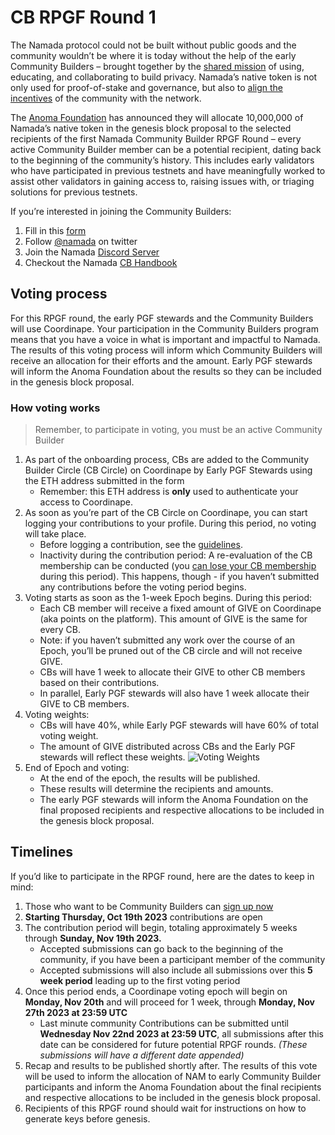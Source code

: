 # CB RPGF Round 1

The Namada protocol could not be built without public goods and the community wouldn’t be where it is today without the help of the early Community Builders – brought together by the [shared mission](https://namada.net/vision) of using, educating, and collaborating to build privacy. Namada’s native token is not only used for proof-of-stake and governance, but also to [align the incentives](https://namada.net/blog/namada-s-positive-sum-economics) of the community with the network.

The [Anoma Foundation](https://anoma.foundation/) has announced they will allocate 10,000,000 of Namada’s native token in the genesis block proposal to the selected recipients of the first Namada Community Builder RPGF Round – every active Community Builder member can be a potential recipient, dating back to the beginning of the community’s history. This includes early validators who have participated in previous testnets and have meaningfully worked to assist other validators in gaining access to, raising issues with, or triaging solutions for previous testnets.

If you’re interested in joining the Community Builders:
1. Fill in this [form](https://namada.deform.cc/communitybuilders/)
2. Follow [@namada](https://twitter.com/namada) on twitter
3. Join the Namada [Discord Server](https://discord.gg/namada)
4. Checkout the Namada [CB Handbook](https://namada.net/community/docs/community-builder-handbook)

## Voting process
For this RPGF round, the early PGF stewards and the Community Builders will use Coordinape. Your participation in the Community Builders program means that you have a voice in what is important and impactful to Namada. The results of this voting process will inform which Community Builders will receive an allocation for their efforts and the amount. Early PGF stewards will inform the Anoma Foundation about the results so they can be included in the genesis block proposal.

### How voting works
> Remember, to participate in voting, you must be an active Community Builder

1. As part of the onboarding process, CBs are added to the Community Builder Circle (CB Circle) on Coordinape by Early PGF Stewards using the ETH address submitted in the form 
    - Remember: this ETH address is **only** used to authenticate your access to Coordinape.
2. As soon as you’re part of the CB Circle on Coordinape, you can start logging your contributions to your profile. During this period, no voting will take place.
    - Before logging a contribution, see the [guidelines](https://namada.net/community/docs/community-builder-handbook#contributing).
    - Inactivity during the contribution period: A re-evaluation of the CB membership can be conducted (you [can lose your CB membership](https://namada.net/community/docs/community-builder-handbook#losing-cb-membership) during this period). This happens, though - if you haven’t submitted any contributions before the voting period begins.
3. Voting starts as soon as the 1-week Epoch begins. During this period:
    - Each CB member will receive a fixed amount of GIVE on Coordinape (aka points on the platform). This amount of GIVE is the same for every CB.
    - Note: if you haven’t submitted any work over the course of an Epoch, you’ll be pruned out of the CB circle and will not receive GIVE.
    - CBs will have 1 week to allocate their GIVE to other CB members based on their contributions.
    - In parallel, Early PGF stewards will also have 1 week allocate their GIVE to CB members.
4. Voting weights:
   - CBs will have 40%, while Early PGF stewards will have 60% of total voting weight.
   - The amount of GIVE distributed across CBs and the Early PGF stewards will reflect these weights.
    ![Voting Weights](/voting-weights.png "Voting Weights")
5. End of Epoch and voting:
    - At the end of the epoch, the results will be published.
    - These results will determine the recipients and amounts.
    - The early PGF stewards will inform the Anoma Foundation on the final proposed recipients and respective allocations to be included in the genesis block proposal.

## Timelines

If you’d like to participate in the RPGF round, here are the dates to keep in mind:
1. Those who want to be Community Builders can [sign up now](https://namada.net/community/docs/community-builder-handbook)
2. **Starting Thursday, Oct 19th 2023** contributions are open
3. The contribution period will begin, totaling approximately 5 weeks through **Sunday, Nov 19th 2023.**
    - Accepted submissions can go back to the beginning of the community, if you have been a participant member of the community
    - Accepted submissions will also include all submissions over this **5 week period** leading up to the first voting period
4. Once this period ends, a Coordinape voting epoch will begin on **Monday, Nov 20th** and will proceed for 1 week, through **Monday, Nov 27th 2023 at 23:59 UTC** 
   - Last minute community Contributions can be submitted until **Wednesday Nov 22nd 2023 at 23:59 UTC**, all submissions after this date can be considered for future potential RPGF rounds. *(These submissions will have a different date appended)*
5. Recap and results to be published shortly after. The results of this vote will be used to inform the allocation of NAM to early Community Builder participants and inform the Anoma Foundation about the final recipients and respective allocations to be included in the genesis block proposal.
6. Recipients of this RPGF round should wait for instructions on how to generate keys before genesis.